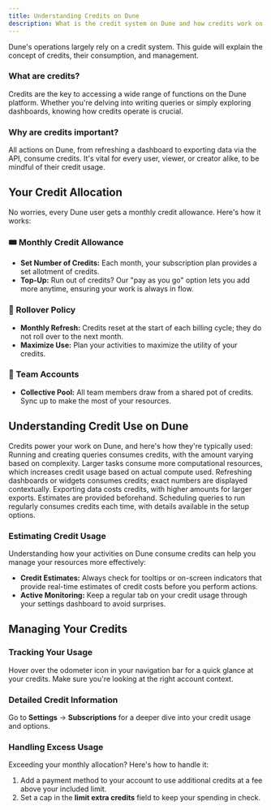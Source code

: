 ```yaml
---
title: Understanding Credits on Dune
description: What is the credit system on Dune and how credits work on Dune
---
```


Dune's operations largely rely on a credit system. This guide will explain the concept of credits, their consumption, and management.

### What are credits?
Credits are the key to accessing a wide range of functions on the Dune platform. Whether you're delving into writing queries or simply exploring dashboards, knowing how credits operate is crucial.

### Why are credits important?
All actions on Dune, from refreshing a dashboard to exporting data via the API, consume credits. It's vital for every user, viewer, or creator alike, to be mindful of their credit usage.

## Your Credit Allocation

No worries, every Dune user gets a monthly credit allowance. Here's how it works:

### 🎟️ Monthly Credit Allowance
- **Set Number of Credits:** Each month, your subscription plan provides a set allotment of credits.
- **Top-Up:** Run out of credits? Our "pay as you go" option lets you add more anytime, ensuring your work is always in flow.

### 🔄 Rollover Policy
- **Monthly Refresh:** Credits reset at the start of each billing cycle; they do not roll over to the next month.
- **Maximize Use:** Plan your activities to maximize the utility of your credits.

### 👥 Team Accounts
- **Collective Pool:** All team members draw from a shared pot of credits. Sync up to make the most of your resources.


## Understanding Credit Use on Dune
Credits power your work on Dune, and here's how they're typically used:
<CardGroup cols={2}>
  <Card title="Queries" icon="clipboard-question" href="web-app/query-editor/query-window">
    Running and creating queries consumes credits, with the amount varying based on complexity.
  </Card>
  <Card title="Engine Power" icon="gauge" href="/query-engine/query-executions#query-engine-size">
    Larger tasks consume more computational resources, which increases credit usage based on actual compute used.
  </Card>
  <Card title="Refreshes" icon="arrows-rotate" href="/web-app/dashboards#keeping-your-dashboard-up-to-date">
    Refreshing dashboards or widgets consumes credits; exact numbers are displayed contextually.
  </Card>
  <Card title="Exports" icon="file-export" href="/learning/how-tos/export-data-out">
    Exporting data costs credits, with higher amounts for larger exports. Estimates are provided beforehand.
  </Card>
  <Card title="Auto-Runs" icon="timer" href="/web-app/query-editor/query-scheduler">
    Scheduling queries to run regularly consumes credits each time, with details available in the setup options.
  </Card>
</CardGroup>

### Estimating Credit Usage
Understanding how your activities on Dune consume credits can help you manage your resources more effectively:
- **Credit Estimates:** Always check for tooltips or on-screen indicators that provide real-time estimates of credit costs before you perform actions.
- **Active Monitoring:** Keep a regular tab on your credit usage through your settings dashboard to avoid surprises.

## Managing Your Credits

### Tracking Your Usage
Hover over the odometer icon in your navigation bar for a quick glance at your credits. Make sure you're looking at the right account context.

### Detailed Credit Information
Go to **Settings** → **Subscriptions** for a deeper dive into your credit usage and options.

### Handling Excess Usage
Exceeding your monthly allocation? Here's how to handle it:
1. Add a payment method to your account to use additional credits at a fee above your included limit.
2. Set a cap in the **limit extra credits** field to keep your spending in check.